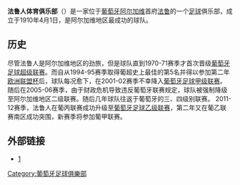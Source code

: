 {{noteTA|G1=足球
|T=zh-hans:法鲁人体育俱乐部;zh-hk:法倫斯體育會;
|1=zh-hans:法鲁人体育俱乐部;zh-hk:法倫斯體育會;
|2=zh-hans:法鲁人;zh-hk:法倫斯; 
}}
{{Football club infobox
| clubname   = 法倫斯
| image      = 
| fullname   = Sporting Clube Farense
| nickname   = Os Leões do Algarve
| founded    = 1910年
| city       = [[法鲁|法鲁]]，[[阿尔加维|阿尔加维]]
| ground     = [[圣路易斯球场|圣路易斯球场]]<br />[[阿尔加维球场|阿尔加维球场]]
| capacity   = 15,000
| chairman   = António Correia
| manager    = Rui Duarte
| league     = [[葡萄牙足球甲級聯賽|葡萄牙足球甲級聯賽]]
| season     = 2021–22
| position   = 葡甲，第 11 位
| website    = https://www.scfarense.pt/
| pattern_la1=|pattern_b1=|pattern_ra1=
| leftarm1=000000|body1=FFFFFF|rightarm1=000000|shorts1=000000|socks1=FFFFFF
| pattern_la2=|pattern_b2=|pattern_ra2=
| leftarm2=008000|body2=008000|rightarm2=008000|shorts2=008000|socks2=008000
}}

'''法鲁人体育俱乐部'''（{{lang|pt|Sporting Clube Farense}}）是一家位于[[葡萄牙|葡萄牙]][[阿尔加维|阿尔加维]]首府[[法鲁|法鲁]]的一个[[足球|足球]]俱乐部，成立于1910年4月1日，是阿尔加维地区最成功的球队。

==历史==
尽管法鲁人是阿尔加维地区的劲旅，但是球队直到1970-71赛季才首次晋级[[葡超联赛|葡萄牙足球超级联赛]]。而自从1994-95赛季取得葡超史上最佳的第5名并得以参加第二年[[欧洲联盟杯|欧洲联盟杯]]后，球队每况愈下，在2001-02赛季不幸降入[[葡甲联赛|葡萄牙足球甲级联赛]]。
随后在2005-06赛季，由于财政危机导致违反葡萄牙联赛规定，球队被强制降级至阿尔加维地区二级联赛。随后几年球队往返于葡萄牙的三、四级别联赛。
2011-12赛季，法鲁人在葡丙联赛成功升级至[[葡乙联赛|葡萄牙足球乙级联赛]]，第二年又在葡乙联赛南区成功突围，新赛季将参加葡甲联赛。

==外部链接==
*[http://scfarense1910.blogspot.com/] {{Wayback|url=http://scfarense1910.blogspot.com/ |date=20210122151440 }} {{pt icon}}

[[Category:葡萄牙足球俱樂部|Category:葡萄牙足球俱樂部]]